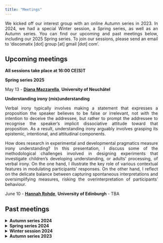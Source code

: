 ```yaml
---
title: "Meetings"
---
```


<style>
body {
  text-align: justify}

h1 {
  text-align: center
}
</style>

We kicked off our interest group with an online Autumn series in 2023. In 2024, we had a special Winter session, a Spring series, as well as an Autumn series. You can find our upcoming and past meetings below, including our 2025 Spring series. To join our sessions, please send an email to 'discomatix [dot] group [at] gmail [dot] com'.

## Upcoming meetings

**All sessions take place at 16:00 CE(S)T**


**Spring series 2025**

May 13 - **[Diana Mazzarella](https://sites.google.com/site/mazzarelladiana/)**, **University of Neuchâtel**

**Understanding irony (mis)understanding**

Verbal irony typically involves making a statement that expresses a proposition the speaker believes to be false or irrelevant, not with the intention to deceive the addressee, but rather to prompt the addressee to recognise the speaker’s implicit dissociative attitude toward that proposition. As a result, understanding irony arguably involves grasping its epistemic, intentional, and attitudinal components.

How does research in experimental and developmental pragmatics measure irony understanding? In this presentation, I discuss some of the methodological challenges involved in designing experiments that investigate children’s developing understanding, or adults’ processing, of verbal irony. On the one hand, I illustrate the key role of various contextual features in modulating participants’ responses. On the other hand, I reflect on the delicate balance between capturing spontaneous interpretations and oversimplifying measures, risking the overinterpretation of participants’ behaviour.

June 10 - **[Hannah Rohde](https://www.lel.ed.ac.uk/~hrohde/)**, **University of Edinburgh** - TBA

## Past meetings

<details>
<summary>**Autumn series 2024**</summary>

<details>
<summary>December 10 - **[Irene Mognon](https://irenemognon.eu/)**, **University of Frankfurt** and **[Petra Hendriks](https://www.let.rug.nl/~hendriks/personal/index.html)**, **University of Groningen**</summary>

**Reconciling Scalar Implicature Theories with Processing Data**

Like other disciplines, linguistics relies on theory development as a vital component of its empirical research cycle. Ideally, experiments should test theories, and theories should inform experiments, with continuous cyclic interactions between the two. In this talk, we will focus on two prominent theories of scalar implicatures: the Grammatical Theory and the Relevance Theory framework. We will illustrate how each of these theories has received markedly different interpretations in the experimental literature, leading to contradictory predictions regarding the processing steps and the time course of scalar implicature generation. For example, whereas some experimental studies predicted - based on the Grammatical Theory - that the decision to generate scalar implicatures should be cognitively costly, other experimental studies based on the same theory predicted that cognitive effort or delays should not be observed in association with scalar implicature generation.

These contradictory predictions show the importance of spelling out and clarifying the often hidden assumptions of linguistic theories. Furthermore, they suggest that since linguistic theories often rely on assumptions from other fields of cognitive science, it is essential to carefully consider the alignment between linguistic theories and other relevant theories of cognition. This will allow researchers to optimally engage in the empirical cycle and shed more light on the characteristics and processing of scalar implicatures in particular, and pragmatics more in general.

*For a recording of this talk, send us an email.*
</details>

<details>
<summary>November 19 - **[Paula Rubio-Fernández](https://www.mpi.nl/people/rubio-fernandez-paula)**, **Max Planck Institute for Psycholinguistics**</summary>

**The Cognitive Trinity of Common Ground**

Human communication is built around interlocutors’ common ground (CG), or the information they assume to share. Despite having been the focus of intense interdisciplinary research for more than 60 years, we do not yet understand how CG works, or even what exactly it is. In this talk I will introduce a new research program that is essential to understanding CG: I propose to study CG as a product of cultural evolution. This approach requires identifying (i) those cognitive capacities that are required for the emergence of CG in human cognition, and (ii) how those capacities interact in (a) the development of CG through children’s social learning across cultures; (b) its formation through social interaction across the lifespan, and (c) its management in conversation across languages. I hypothesize that forming and using CG is a complex human ability that emerges from the interaction of three cognitive capacities — joint attention, shared memory, and the use of reference systems — under a rationality principle. This is what I informally call the *Cognitive Trinity of Common Ground*, which could also be described as a naïve model of rational memory.

*For a recording of this talk, send us an email.*
</details>

<details>
<summary>October 15 - **[Gareth Carrol](https://www.birmingham.ac.uk/staff/profiles/elal/carrol-gareth)**, **University of Birmingham**</summary>

**He’s a real weasel: designing a way to investigate markers of stance and metaphorical meaning with different reading measures**

In this talk I will discuss an ongoing work-in-progress project (with Vinicius Macuch) looking at the interpretation of words like “real”, which can convey literal or non-literal meaning (in this case, serving a more pragmatic role as an intensifier in examples like “a real piece of work” or “a real weasel”). We are interested in how readers interpret “real” as a part of incremental, online processing, and how this interacts with aspects such as conventionality (i.e. whether the thing being intensified has a clear, established metaphorical meaning). The focus of this talk is how we can design a study to investigate this, focusing on aspects like how specific word choices / combinations might change interpretations, how more / less conventionalised meanings might lead to different outcomes, and how other cues might need to be controlled and / or manipulated. I will also consider how and why different methods – online self-paced reading vs. lab-based eye-tracking while reading - might give complementary results, and what this means for the design of stimuli.

*For a recording of this talk, send us an email.*
</details>
</details>

<details>
<summary>**Spring series 2024**</summary>

<details>
<summary>June 11 - **[Tatjana Scheffler](https://tscheffler.github.io/)**, ***Ruhr-Universität Bochum***</summary>

**Experimental Approaches to the Semantics and Pragmatics of Emojis**

Emojis are frequently used in digital communication: some estimates state that about every second chat message contains an emoji. This, together with the fact that they have replaced a range of other non-standard features of online writing, indicates that emojis fill a linguistic gap and carry important semantic and pragmatic information.
Recently, linguists have started to address the specific semantic and pragmatic role of emojis not only theoretically and based on corpus data, but also experimentally. In the talk, I will present recent research we have carried out jointly with collaborators, investigating the meaning of different types of emojis using rating studies, but also self-paced reading and free text questions.

In particular, I will report recent results on deriving semantic norms for face emojis (from four language communities) from human participants, and testing the subtle meaning differences between emojis that look visually similar. In this experiment, we compared emoji pairs with a visual difference that either does or does not correspond to a difference in human facial expressions according to an adaptation of the Facial Action Coding System. Our results show that the small differences between emoji pairs are meaningful in all pairs whether or not they correspond to human facial differences. This supports a lexicalist approach to emoji semantics, which treats face emojis as conventionalized signals rather than mere pictures of faces.

*For a recording of this talk, send us an email.*
</details>

<details>
<summary>May 14 - **Panel discussion with [Ira Noveck](https://sites.google.com/site/iranoveck)**, ***Centre National de la Recherche Scientifique***, **[Napoleon Katsos](https://sites.google.com/site/napoleonkatsos/home)**, ***University of Cambridge***, **[Petra Schumacher](https://idsl1.phil-fak.uni-koeln.de/en/personen/professorenseiten/prof-dr-petra-b-schumacher)**, ***University of Cologne***</summary>

**The past, present, and future of experimental pragmatics**

For our special panel session we have invited three of the founding figures of the experimental pragmatics research program: Ira Noveck (Centre National de la Recherche Scientifique), Napoleon Katsos (University of Cambridge), and Petra Schumacher (University of Cologne). Their extensive experience in the field and varying backgrounds promise a lively discussion on some of the core questions in our field. The panelists will share their insights into questions related to the bridging of theory and experimental practice, methodology, as well as the current theoretical landscape and how it affects the future of experimental research on discourse and pragmatics, as well as questions from the audience.

*For a recording of this talk, send us an email.*
</details>

<details>
<summary>April 9 - **[Nicole Gotzner](https://sites.google.com/view/nicolegotzner)**, ***Osnabrück University***</summary>

**Bringing Grice to the lab: How to do interactive experiments on pragmatics and communication**

Since Grice’s monumental proposal, communication is construed as a cooperative enterprise involving a speaker and a hearer. Yet most experimental research in Cognitive Science is monadic and this is at odds with the fact that communication is a joint activity (Pickering and Garrod, 2021). Moreover, it presents us with an empirical gap: almost no fair empirical test of the Gricean model exists. I will discuss two strands of research that try to close this gap. (1) Work on implicature with interactive dialog experiments (e.g. Gotzner and Benz, 2018; Benz and Gotzner, 2021) and (2) ongoing research on referential communication about concepts with Kristina Kobrock and Charlotte Uhlemann. At the end of my talk, I will briefly discuss how multi-agent modeling tools can be used to tackle core questions about communication.

*For a recording of this talk, send us an email.*
</details>
</details>

<details>
<summary>**Winter session 2024**</summary>

On February 6 we had a special themed session on multimodality in discourse and pragmatics with 5-min flash talks by the speakers below. 

**[Anita Slonimska](https://www.mpi.nl/people/slonimska-anita)**, ***Max Planck Institute of Psycholinguistics***

**Rethinking communicative efficiency: Insights from sign languages**\
\

**[Jonas Nölle](https://scholar.google.co.uk/citations?user=iISC70gAAAAJ&hl=en)**, ***University of Glasgow***

**More than affect: Facial expressions serve as pragmatic signals in multimodal communication**\
\

**[Schuyler Laparle](https://sites.google.com/view/schuyler-laparle/)**, ***Tilburg University***

**The iconicity of abstract structure: Gesturing discourse relations**


*For a recording of this session, send us an email.*
</details>

<details>
<summary>**Autumn series 2023**</summary>

<details>
<summary>December 6 - **[Vera Demberg](https://www.uni-saarland.de/lehrstuhl/demberg/members/verademberg.html)**, ***Saarland University***</summary>

**Combining experimental work with computational modelling to better understand pragmatic processing**

In this talk, I will argue that complementing experimental research with computational modelling can be highly beneficial for developing a deeper understanding of pragmatic processing in humans. I will illustrate this claim with an example from current research at our lab, where we investigated how comprehenders adapt to speaker-specific use of uncertainty expressions (e.g., one speaker uses the word “probably” rather generously in situations where the probability of the event is not all that high, vs. another speaker who uses the word “probably” more cautiously). Specifically, we were interested in individual differences between study participants with respect to how strongly they adapt their expectations / interpretations to how they have experienced the two speakers use uncertainty expressions like “probably”. We examined how any differences in adaptation are related to individual differences between participants (working memory updating, reasoning ability, linguistic experience, theory of mind abilities). In the experiment we found a correlation between adaptation strength and abilities in terms of working memory updating as measured by the keep track task. I will discuss our efforts in constructing a computational model of this effect, and what additional questions this exercise brought up.

*For a recording of this talk, send us an email.*
</details>

<details>
<summary>November 15 - **[Ingmar Brilmayer](https://idsl1.phil-fak.uni-koeln.de/personen/lehrende-a-z/dr-ingmar-brilmayer)**, ***University of Cologne***</summary>

**Combined eyetracking and EEG in an interactive setting: the what, the why and the wherefore**

In this talk, I will talk about setup, data recording and data analysis in our interactive laboratory in Cologne. In the first part of the talk, I will talk about the requirements for interactive research in terms of hardware and software. In the second part of the talk, I will present two studies that we designed and conducted in our lab, the difficulties with building the experiment, as well as with data analysis that arise from the naturalistic design of the studies. In the last part, I will present results of these experiments, showing that, despite all the difficulties, it is worth the effort.

*For a recording of this talk, send us an email.*
</details>

<details>
<summary>October 18 - **[Chris Cummins](https://www.crcummins.com/)**, ***University of Edinburgh***</summary>

**Psychic linguistics?**

Readers of experimental linguistics papers can occasionally be struck by a curious sensation. Based on what’s in the methods section, you don’t know whether a particular manipulation will make a difference to the outcome variable (say, response time), or in which direction it will shift if so. But when you look at the full lists of stimuli, you suddenly develop a strong sense of what’s going to happen, and that premonition comes true upon reading the rest of the paper.

In this talk I use this idea briefly to discuss three points: whether we’re allowed to ‘accidentally’ introduce confounds in our materials; how the main-text examples in a paper relate to what’s in the appendix; and under what circumstances it’s really necessary to leave the armchair and actually run a study.
</details>
</details>
